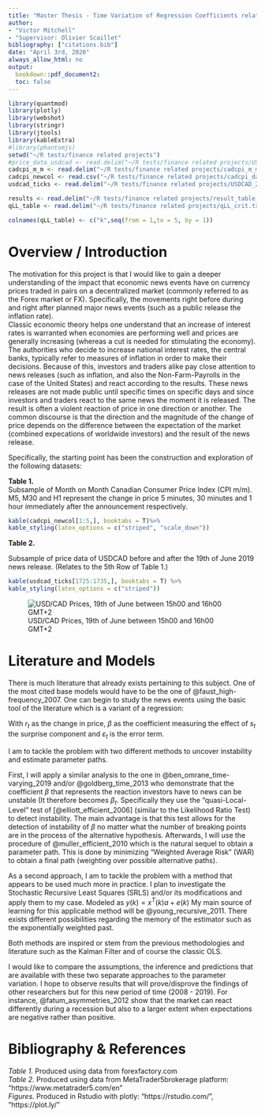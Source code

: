```yaml
---
title: "Master Thesis - Time Variation of Regression Coefficients related to Macroeconomic News affecting Currency Prices"
author:
- "Victor Mitchell"
- "Supervisor: Olivier Scaillet"
bibliography: ["citations.bib"]
date: "April 3rd, 2020"
always_allow_html: no
output:
  bookdown::pdf_document2:
  toc: false
---
```

```r
library(quantmod)
library(plotly)
library(webshot)
library(stringr)
library(jtools)
library(kableExtra)
#library(phantomjs)
setwd("~/R tests/finance related projects")
#price_data_usdcad <- read.delim("~/R tests/finance related projects/USDCAD_M1_201901020600_201911051703.csv")
cadcpi_m_m <- read.delim("~/R tests/finance related projects/cadcpi_m_m.txt")
cadcpi_newcol <- read.csv("~/R tests/finance related projects/cadcpi_dataframe.csv")
usdcad_ticks <- read.delim("~/R tests/finance related projects/USDCAD_201906191500_201906191559_ticks.csv")

results <- read.delim("~/R tests/finance related projects/result_table_1.txt")
qLL_table <- read.delim("~/R tests/finance related projects/qLL_crit.txt")

colnames(qLL_table) <- c("k",seq(from = 1,to = 5, by = 1))
```

# Overview / Introduction
  
The motivation for this project is that I would like to gain a deeper understanding of the impact that economic news events have on currency prices traded in pairs on a decentralized market (commonly referred to as the Forex market or FX). Specifically, the movements right before during and right after planned major news events (such as a public release the inflation rate).  
Classic economic theory helps one understand that an increase of interest rates is warranted when economies are performing well and prices are generally increasing (whereas a cut is needed for stimulating the economy). The authorities who decide to increase national interest rates, the central banks, typically refer to measures of inflation in order to make their decisions. Because of this, investors and traders alike pay close attention to news releases (such as inflation, and also the Non-Farm-Payrolls in the case of the United States) and react according to the results. These news releases are not made public until specific times on specific days and since investors and traders react to the same news the moment it is released. The result is often a violent reaction of price in one direction or another. The common discourse is that the direction and the magnitude of the change of price depends on the difference between the expectation of the market (combined expecations of worldwide investors) and the result of the news release.  
  
Specifically, the starting point has been the construction and exploration of the following datasets:

**Table 1.**   
Subsample of Month on Month Canadian Consumer Price Index (CPI m/m). M5, M30 and H1 represent the change in price 5 minutes, 30 minutes and 1 hour immediately after the announcement respectively.
```r
kable(cadcpi_newcol[1:5,], booktabs = T)%>%
kable_styling(latex_options = c("striped", "scale_down"))
```
  
  
**Table 2.**  
  
Subsample of price data of USDCAD before and after the 19th of June 2019 news release. (Relates to the 5th Row of Table 1.)
\normalsize
```r
kable(usdcad_ticks[1725:1735,], booktabs = T) %>%
kable_styling(latex_options = c("striped"))
```
  
![USD/CAD Prices, 19th of June between 15h00 and 16h00 GMT+2](candlestick2.png)

# Literature and Models  

There is much literature that already exists pertaining to this subject. One of the most cited base models would have to be the one of @faust_high-frequency_2007. One can begin to study the news events using the basic tool of the literature which is a variant of a regression:
\begin{equation}
r_t = \beta S_t + \varepsilon_t
\end{equation}  
  
With $r_t$ as the change in price, $\beta$ as the coefficient measuring the effect of $s_t$ the surprise component and $\varepsilon_t$ is the error term.  
  
I am to tackle the problem with two different methods to uncover instability and estimate parameter paths. 
  
First, I will apply a similar analysis to the one in @ben_omrane_time-varying_2019 and/or @goldberg_time_2013 who demonstrate that the coefficient $\beta$ that represents the reaction investors have to news can be unstable (It therefore becomes $\beta_t$. Specifically they use the "quasi-Local-Level" test of [@elliott_efficient_2006] (similar to the Likelihood Ratio Test) to detect instability. The main advantage is that this test allows for the detection of instability of $\beta$ no matter what the number of breaking points are in the process of the alternative hypothesis. Afterwards, I will use the procedure of @muller_efficient_2010 which is the natural sequel to obtain a parameter path. This is done by minimizing "Weighted Average Risk" (WAR) to obtain a final path (weighting over possible alternative paths). 
  
As a second approach, I am to tackle the problem with a method that appears to be used much more in practice. I plan to investigate the Stochastic Recursive Least Squares (SRLS) and/or its modifications and apply them to my case. Modeled as $y(k) = x^T (k)a+e(k)$ My main source of learning for this applicable method will be @young_recursive_2011. There exists different possibilities regarding the memory of the estimator such as the exponentially weighted past.  
  
Both methods are inspired or stem from the previous methodologies and literature such as the Kalman Filter and of course the classic OLS. 
  
I would like to compare the assumptions, the inference and predictions that are available with these two separate approaches to the parameter variation. I hope to observe results that will prove/disprove the findings of other researchers but for this new period of time (2008 - 2019). For instance, @fatum_asymmetries_2012 show that the market can react differently during a recession but also to a larger extent when expectations are negative rather than positive.
  
  
# Bibliography & References
  
*Table 1.* Produced using data from forexfactory.com  
*Table 2.* Produced using data from MetaTrader5brokerage platform: "https://www.metatrader5.com/en"  
*Figures.* Produced in Rstudio with plotly: "https://rstudio.com/", "https://plot.ly/"  











